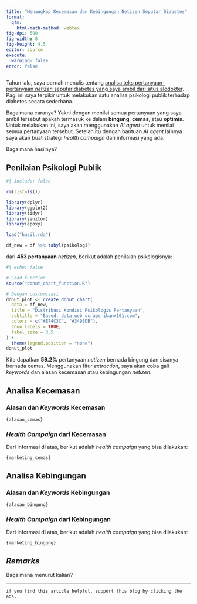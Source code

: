 ```yaml
---
title: "Menangkap Kecemasan dan Kebingungan Netizen Seputar Diabetes"
format:
  gfm:
    html-math-method: webtex
fig-dpi: 500
fig-width: 8
fig-height: 4.5
editor: source
execute:
  warning: false
error: false
---
```


Tahun lalu, saya pernah menulis tentang [analisa teks pertanyaan-pertanyaan *netizen* seputar diabetes yang saya ambil dari situs alodokter](https://ikanx101.com/blog/wd-d/). Pagi ini saya terpikir untuk melakukan satu analisa psikologi publik terhadap diabetes secara sederhana.

Bagaimana caranya? Yakni dengan menilai semua pertanyaan yang saya ambil tersebut apakah termasuk ke dalam **bingung**, **cemas**, atau **optimis**. Untuk melakukan ini, saya akan menggunakan *AI agent* untuk menilai semua pertanyaan tersebut. Setelah itu dengan bantuan _AI agent_ lainnya saya akan buat strategi _health campaign_ dari informasi yang ada.

Bagaimana hasilnya?

## Penilaian Psikologi Publik

```r
#| include: false

rm(list=ls())

library(dplyr)
library(ggplot2)
library(tidyr)
library(janitor)
library(epoxy)

load("hasil.rda")

df_new = df %>% tabyl(psikologi)
```

dari __453 pertanyaan__ _netizen_, berikut adalah penilaian psikologisnya:

```r
#| echo: false

# Load function
source("donut_chart_function.R")

# Dengan customisasi
donut_plot <- create_donut_chart(
  data = df_new,
  title = "Distribusi Kondisi Psikologis Pertanyaan",
  subtitle = "Based: data web scrape ikanx101.com",
  colors = c("#E74C3C", "#3498DB"),
  show_labels = TRUE,
  label_size = 3.5
) +
  theme(legend.position = "none")
donut_plot
```

Kita dapatkan __59.2%__ pertanyaan _netizen_ bernada bingung dan sisanya bernada cemas. Menggunakan fitur _extraction_, saya akan coba gali _keywords_ dan alasan kecemasan atau kebingungan _netizen_. 

## Analisa Kecemasan

### Alasan dan _Keywords_ Kecemasan

```epoxy
{alasan_cemas}
```

### _Health Campaign_ dari Kecemasan

Dari informasi di atas, berikut adalah _health campaign_ yang bisa dilakukan:

```epoxy
{marketing_cemas}
```

## Analisa Kebingungan

### Alasan dan _Keywords_ Kebingungan

```epoxy
{alasan_bingung}
```
### _Health Campaign_ dari Kebingungan

Dari informasi di atas, berikut adalah _health campaign_ yang bisa dilakukan:

```epoxy
{marketing_bingung}
```

## _Remarks_

Bagaimana menurut kalian?

---
  
`if you find this article helpful, support this blog by clicking the ads.`
